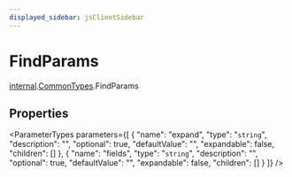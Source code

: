 ```yaml
---
displayed_sidebar: jsClientSidebar
---
```



# FindParams

[internal](../../internal/modules/internal.internal-1.mdx).[CommonTypes](../../internal-1/modules/internal.internal-1.CommonTypes.mdx).FindParams

## Properties

<ParameterTypes parameters={[
  {
    "name": "expand",
    "type": "`string`",
    "description": "",
    "optional": true,
    "defaultValue": "",
    "expandable": false,
    "children": []
  },
  {
    "name": "fields",
    "type": "`string`",
    "description": "",
    "optional": true,
    "defaultValue": "",
    "expandable": false,
    "children": []
  }
]} />
